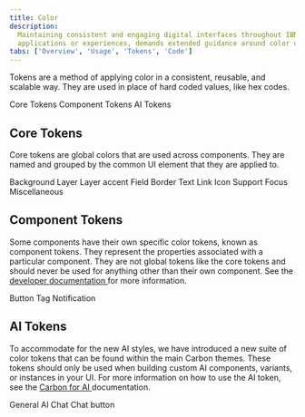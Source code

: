 ```yaml
---
title: Color
description:
  Maintaining consistent and engaging digital interfaces throughout IBM, whether
  applications or experiences, demands extended guidance around color usage.
tabs: ['Overview', 'Usage', 'Tokens', 'Code']
---
```



<PageDescription>

Tokens are a method of applying color in a consistent, reusable, and scalable
way. They are used in place of hard coded values, like hex codes.

</PageDescription>

<AnchorLinks>

<AnchorLink>Core Tokens</AnchorLink>
<AnchorLink>Component Tokens</AnchorLink>
<AnchorLink>AI Tokens</AnchorLink>

</AnchorLinks>

## Core Tokens

Core tokens are global colors that are used across components. They are named
and grouped by the common UI element that they are applied to.

<AnchorLinks>

<AnchorLink>Background</AnchorLink>
<AnchorLink>Layer</AnchorLink>
<AnchorLink>Layer accent</AnchorLink>
<AnchorLink>Field</AnchorLink>
<AnchorLink>Border</AnchorLink>
<AnchorLink>Text</AnchorLink>
<AnchorLink>Link</AnchorLink>
<AnchorLink>Icon</AnchorLink>
<AnchorLink>Support</AnchorLink>
<AnchorLink>Focus</AnchorLink>
<AnchorLink>Miscellaneous</AnchorLink>

</AnchorLinks>

<ColorTokenTable type="core" />

## Component Tokens

Some components have their own specific color tokens, known as component tokens.
They represent the properties associated with a particular component. They are
not global tokens like the core tokens and should never be used for anything
other than their own component. See the
<a href="https://github.com/carbon-design-system/carbon/blob/main/packages/styles/docs/sass.md#component-tokens">
developer documentation </a> for more information.

<AnchorLinks>

<AnchorLink>Button</AnchorLink>
<AnchorLink>Tag</AnchorLink>
<AnchorLink>Notification</AnchorLink>

</AnchorLinks>

<ColorTokenTable type="component" />

## AI Tokens

To accommodate for the new AI styles, we have introduced a new suite of color
tokens that can be found within the main Carbon themes. These tokens should only
be used when building custom AI components, variants, or instances in your UI.
For more information on how to use the AI token, see the
<a href="https://carbondesignsystem.com/guidelines/carbon-for-ai/"> Carbon for
AI </a> documentation.

<AnchorLinks>

<AnchorLink>General AI</AnchorLink>
<AnchorLink>Chat</AnchorLink>
<AnchorLink>Chat button</AnchorLink>

</AnchorLinks>

<ColorTokenTable type="ai" />
